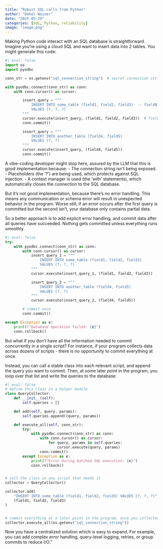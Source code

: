```yaml
---
title: "Robust SQL calls from Python"
author: "Dekel Wainer"
date: "2025-05-29"
categories: [SQL, Python, reliability]
image: "image.png"
---
```


Making Python code interact with an SQL database is straightforward.
Imagine you're using a cloud SQL and want to insert data into 2 tables. You might generate this code:

```python
#| eval: false
import os
import pyodbc

conn_str = os.getenv("sql_connection_string")  # secret connection string

with pyodbc.connect(conn_str) as conn:
    with conn.cursor() as cursor:

        insert_query = """
            INSERT INTO some_table (field1, field2, field3)  -- fieldN are the actual fields in the database
            VALUES (?, ?, ?)
        """
        cursor.execute(insert_query, (field1, field2, field3))  # fieldN here are the variables in Python
        conn.commit()

        insert_query = """
            INSERT INTO another_table (field4, field5)
            VALUES (?, ?)
        """
        cursor.execute(insert_query, (field4, field5)) 
        conn.commit()
```

A vibe-coding developer might stop here, assured by the LLM that this is good implementation because:
    - The connection string isn't being exposed.
    - Placeholders (the '?') are being used, which protects against SQL injection.
    - A context manager is used (the 'with' statements), which automatically closes the connection to the SQL database.

But it's not good implementation, because there's no error handling.
This means any communication or schema error will result in unexpected behavior in the program.
Worse still, if an error occurs after the first query is committed but the second isn't, your database only contains partial data.

So a better approach is to add explicit error handling, and commit data after all queries have succeeded.
Nothing gets committed unless everything runs smoothly.

```python
#| eval: false
try:
    with pyodbc.connect(conn_str) as conn:
        with conn.cursor() as cursor:
            insert_query_1 = """
                INSERT INTO some_table (field1, field2, field3)
                VALUES (?, ?, ?)
            """
            cursor.execute(insert_query_1, (field1, field2, field3))

            insert_query_2 = """
                INSERT INTO another_table (field4, field5)
                VALUES (?, ?)
            """
            cursor.execute(insert_query_2, (field4, field5))

        # commit once
        conn.commit()

except Exception as e:
    print(f"Database operation failed: {e}")
    conn.rollback()
```

But what if you don't have all the information needed to commit concurrently in a single script?
For instance, if your program collects data across dozens of scripts - there is no opportunity to commit everything at once.

Instead, you can call a stable class into each relevant script, and append the query you want to commit.
Then, at some later point in the program, you loop over that list and write the queries to the database.

```python
#| eval: false
# define this class in a helper module
class QueryCollector:
    def __init__(self):
        self.queries = []

    def add(self, query, params):
        self.queries.append((query, params))

    def execute_all(self, conn_str):
        try:
            with pyodbc.connect(conn_str) as conn:
                with conn.cursor() as cursor:
                    for query, params in self.queries:
                        cursor.execute(query, params)
                conn.commit()
        except Exception as e:
            print(f"Error during batched SQL execution: {e}")
            conn.rollback()


# call the class in any script that needs it
collector = QueryCollector()

collector.add(
    "INSERT INTO some_table (field1, field2, field3) VALUES (?, ?, ?)",
    (field1, field2, field3)
)


# commit everything at a later point in the program, once you collected all your queries
collector.execute_all(os.getenv("sql_connection_string"))
```

Now you have a centralized solution which is easy to expand. For example, you can add complex error handling, query-level logging, retries, or group commits to reduce I/O.”